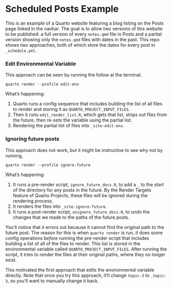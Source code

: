 # Scheduled Posts Example

This is an example of a Quarto website featuring a blog listing on the Posts page linked in the navbar. The goal is to allow two versions of this website to be published: a full version of every `notes.qmd` file in Posts and a partial version showing only the `notes.qmd` files with dates in the past. This repo shows two approaches, both of which store the dates for every post in `_schedule.yml`.


### Edit Environmental Variable

This approach can be seen by running the follow at the terminal.

`quarto render --profile edit-env`

What's happening:

1. Quarto runs a config sequence that includes building the list of all files to render and storing it as `QUARTO_PROJECT_INPUT_FILES`.
2. Then it runs `edit_render_list.R`, which gets that list, strips out files from the future, then re-sets the variable using the partial list.
3. Rendering the partial list of files into `_site-edit-env`.

### Ignoring future posts

This approach does not work, but it might be instructive to see why not by running,

`quarto render --profile ignore-future`

What's happening:

1. It runs a pre-render script, `ignore_future_docs.R`, to add a `_` to the start of the directory for any posts in the future. By the Render Targets feature of Quarto Projects, these files will be ignored during the rendering process.
2. It renders the files into `_site-ignore-future`.
3. It runs a post-render script, `unignore_future_docs.R`, to undo the changes that we made to the paths of the future posts.

You'll notice that it errors out because it cannot find the original path to the future post. The reason for this is when `quarto render` is run, it does some config operations *before* running the pre-render script that includes building a list of all of the files to render. This list is stored in the environmental variable called `QUARTO_PROJECT_INPUT_FILES`. After running the script, it tries to render the files at their original paths, where they no longer exist.

This motivated the first approach that edits the environmental variable directly. Note that once you try this approach, it'll change `topic-3` to `_topic-3`, so you'll want to manually change it back.
